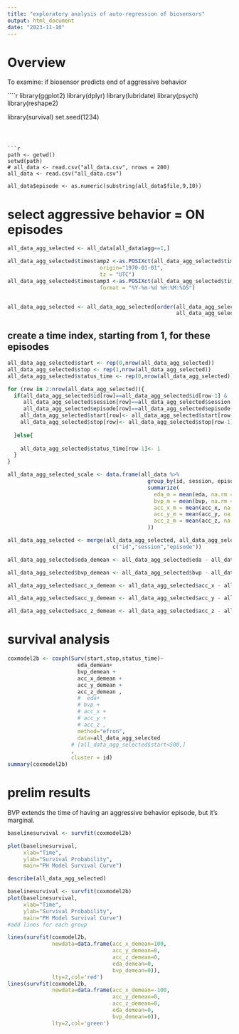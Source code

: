 ```yaml
---
title: "exploratory analysis of auto-regression of biosensors"
output: html_document
date: "2023-11-10"
---
```



# Overview
To examine: if biosensor predicts end of aggressive behavior


````r

library(ggplot2)
library(dplyr)
library(lubridate)
library(psych)
library(reshape2)

library(survival)
set.seed(1234)
```
 


```r
path <- getwd()
setwd(path)
# all_data <- read.csv("all_data.csv", nrows = 200)
all_data <- read.csv("all_data.csv")

all_data$episode <- as.numeric(substring(all_data$file,9,10))

```


# select aggressive behavior = ON episodes



```r
all_data_agg_selected <- all_data[all_data$agg==1,]

```

```r

all_data_agg_selected$timestamp2 <-as.POSIXct(all_data_agg_selected$timestamp/1000, 
                             origin="1970-01-01",
                             tz = "UTC")
all_data_agg_selected$timestamp3 <-as.POSIXct(all_data_agg_selected$timestamp2,
                             format = "%Y-%m-%d %H:%M:%OS")


all_data_agg_selected <- all_data_agg_selected[order(all_data_agg_selected$id,
                                                     all_data_agg_selected$timestamp2),]
```

## create a time index, starting from 1, for these episodes
```r
all_data_agg_selected$start <- rep(0,nrow(all_data_agg_selected))
all_data_agg_selected$stop <- rep(1,nrow(all_data_agg_selected))
all_data_agg_selected$status_time <- rep(0,nrow(all_data_agg_selected))

for (row in 2:nrow(all_data_agg_selected)){
  if(all_data_agg_selected$id[row]==all_data_agg_selected$id[row-1] &
     all_data_agg_selected$session[row]==all_data_agg_selected$session[row-1] &
     all_data_agg_selected$episode[row]==all_data_agg_selected$episode[row-1]){
    all_data_agg_selected$start[row]<- all_data_agg_selected$start[row-1]+1
    all_data_agg_selected$stop[row]<- all_data_agg_selected$stop[row-1]+1
    
  }else{
    
    all_data_agg_selected$status_time[row-1]<- 1
  }
}


```

<!-- ```{r} -->
<!-- new_index_df <- data.frame(unique(all_data_agg_selected[c("id","session","episode")])) -->
<!-- new_index_df$id_session_episode <- paste(new_index_df$id, -->
<!--                                          new_index_df$session, -->
<!--                                          new_index_df$episode , -->
<!--                                          sep ="_") -->
<!-- new_index_df$index <- 1:nrow(new_index_df) -->

<!-- all_data_agg_selected$id_session_episode <- paste(all_data_agg_selected$id, -->
<!--                                          all_data_agg_selected$session, -->
<!--                                          all_data_agg_selected$episode , -->
<!--                                          sep ="_") -->
<!-- all_data_agg_selected <- merge(all_data_agg_selected,new_index_df[c("id_session_episode","index")],  -->
<!--                                by ="id_session_episode") -->
<!-- ``` -->

<!-- ```{r} -->
<!-- all_data_agg_selected$session_episode <- paste(all_data_agg_selected$session, -->
<!--                                                all_data_agg_selected$episode, -->
<!--                                                sep="_") -->
<!-- ggplot(data = all_data_agg_selected)+ -->
<!--   # geom_rect(aes(xmin =start, xmax = stop, ymin=index,ymax = index+0.9, fill = factor(status_time) ))+  -->
<!--   geom_line(aes(x=start,y=acc_x_demean, group =session_episode), color = "red" -->
<!--             , alpha = .5 -->
<!--             )+ -->
<!--   geom_line(aes(x=start,y=acc_y_demean, group =session_episode), color = "blue" -->
<!--             , alpha = .5 -->
<!--             )+ -->
<!--   geom_line(aes(x=start,y=acc_z_demean, group =session_episode), color = "green" -->
<!--             , alpha = .5 -->
<!--             )+ -->
<!--   theme_classic()+ -->
<!--   facet_wrap(~id, scale = "free") -->
<!-- ``` -->


```r
all_data_agg_selected_scale <- data.frame(all_data %>%
                                            group_by(id, session, episode) %>%
                                            summarize(
                                              eda_m = mean(eda, na.rm = T),
                                              bvp_m = mean(bvp, na.rm = T),
                                              acc_x_m = mean(acc_x, na.rm = T),
                                              acc_y_m = mean(acc_y, na.rm = T),
                                              acc_z_m = mean(acc_z, na.rm = T)
                                            ))

all_data_agg_selected <- merge(all_data_agg_selected, all_data_agg_selected_scale, by = 
                                 c("id","session","episode"))

all_data_agg_selected$eda_demean <- all_data_agg_selected$eda - all_data_agg_selected$eda_m

all_data_agg_selected$bvp_demean <- all_data_agg_selected$bvp - all_data_agg_selected$bvp_m

all_data_agg_selected$acc_x_demean <- all_data_agg_selected$acc_x - all_data_agg_selected$eda_m

all_data_agg_selected$acc_y_demean <- all_data_agg_selected$acc_y - all_data_agg_selected$acc_y_m

all_data_agg_selected$acc_z_demean <- all_data_agg_selected$acc_z - all_data_agg_selected$acc_z_m

```

# survival analysis

```r


coxmodel2b <- coxph(Surv(start,stop,status_time)~
                      eda_demean+
                      bvp_demean +
                      acc_x_demean +
                      acc_y_demean +
                      acc_z_demean ,
                      #  eda+
                      # bvp +
                      # acc_x +
                      # acc_y +
                      # acc_z ,
                      method="efron",
                      data=all_data_agg_selected
                    # [all_data_agg_selected$start<500,]
                    ,
                    cluster = id)
summary(coxmodel2b)


```





# prelim results
BVP extends the time of having an aggressive behavior episode, but it's marginal.



```r

baselinesurvival <- survfit(coxmodel2b)

plot(baselinesurvival,
     xlab="Time", 
     ylab="Survival Probability", 
     main="PH Model Survival Curve")
```

```r
describe(all_data_agg_selected)

```
```r
baselinesurvival <- survfit(coxmodel2b)
plot(baselinesurvival,
     xlab="Time", 
     ylab="Survival Probability", 
     main="PH Model Survival Curve")
#add lines for each group

lines(survfit(coxmodel2b,
              newdata=data.frame(acc_x_demean=100,
                                 acc_y_demean=0,
                                 acc_z_demean=0,
                                 eda_demean=0,
                                 bvp_demean=0)),
              lty=2,col='red')
lines(survfit(coxmodel2b,
              newdata=data.frame(acc_x_demean=-100,
                                 acc_y_demean=0,
                                 acc_z_demean=0,
                                 eda_demean=0,
                                 bvp_demean=0)),
              lty=2,col='green')
```


